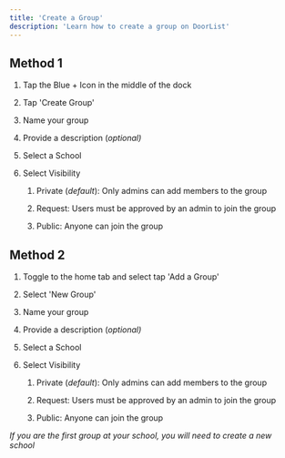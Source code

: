 ```yaml
---
title: 'Create a Group'
description: 'Learn how to create a group on DoorList'
---
```


## Method 1

1. Tap the Blue + Icon in the middle of the dock

2. Tap 'Create Group'

3. Name your group

4. Provide a description (*optional)*

5. Select a School

6. Select Visibility

   1. Private (*default*): Only admins can add members to the group

   2. Request: Users must be approved by an admin to join the group

   3. Public: Anyone can join the group

## Method 2

1. Toggle to the home tab and select tap 'Add a Group'

2. Select 'New Group'

3. Name your group

4. Provide a description (*optional)*

5. Select a School

6. Select Visibility

   1. Private (*default*): Only admins can add members to the group

   2. Request: Users must be approved by an admin to join the group

   3. Public: Anyone can join the group

*If you are the first group at your school, you will need to create a new school*